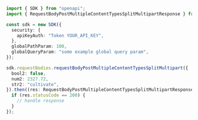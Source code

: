 ```typescript showLineNumbers copy filename="Request Body Post Multiple Content Types Split Multipart usage example"
import { SDK } from "openapi";
import { RequestBodyPostMultipleContentTypesSplitMultipartResponse } from "openapi/dist/sdk/models/operations";

const sdk = new SDK({
  security: {
    apiKeyAuth: "Token YOUR_API_KEY",
  },
  globalPathParam: 100,
  globalQueryParam: "some example global query param",
});

sdk.requestBodies.requestBodyPostMultipleContentTypesSplitMultipart({
  bool2: false,
  num2: 2327.72,
  str2: "cultivate",
}).then((res: RequestBodyPostMultipleContentTypesSplitMultipartResponse) => {
  if (res.statusCode == 200) {
    // handle response
  }
});
```
